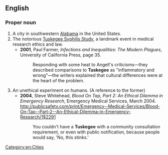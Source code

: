==English==

===Proper noun===
{{wikipedia|Tuskegee (disambiguation)|Tuskegee}}
{{en-proper noun}}
# A city in southwestern [[Alabama]] in the United States.
# The notorious [[w:Tuskegee syphilis experiment|Tuskegee Syphilis Study]], a landmark event in medical research ethics and law.
#* '''2001''', Paul Farmer, ''Infections and Inequalities: The Modern Plagues'', University of California Press, page 35.
#*: Responding with some heat to Angell's criticisms—they described comparisons to '''Tuskegee''' as "inflammatory and wrong"—the writers explained that cultural differences were at the heart of the problem.
# An unethical experiment on humans. (A reference to the former)
#* '''2004''', Steve Whitehead, ''Blood On Tap, Part 2: An Ethical Dilemma in Emergency Research'', Emergency Medical Services, March 2004. [[http://publicsafety.com/print/Emergency--Medical-Services/Blood-On-Tap--Part-2--An-Ethical-Dilemma-in-Emergency-Research/1$2291]]
#*: You couldn't have a '''Tuskegee''' with a community consultation requirement, or even with public notification, because people would say, 'No, this stinks.'
[[Category:en:Cities]]